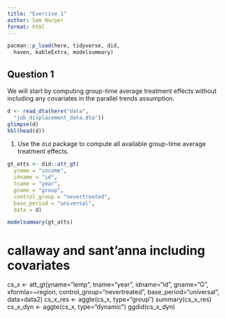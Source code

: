 ```yaml
---
title: "Exercise 1"
author: Sam Harper
format: html
---
```

```r
pacman::p_load(here, tidyverse, did,
  haven, kableExtra, modelsummary)
```

## Question 1

We will start by computing group-time average treatment effects without including any covariates in the parallel trends assumption.

```r
d <- read_dta(here("data", 
  "job_displacement_data.dta"))
glimpse(d)
kbl(head(d))
```

1)  Use the `did` package to compute all available group-time average treatment effects.

```r
gt_atts <- did::att_gt(
  yname = "income",
  idname = "id",
  tname = "year",
  gname = "group",
  control_group = "nevertreated",
  base_period = "universal",
  data = d)

modelsummary(gt_atts)
```


# callaway and sant'anna including covariates
cs_x <- att_gt(yname="lemp",
               tname="year",
               idname="id",
               gname="G",
               xformla=~region,
               control_group="nevertreated",
               base_period="universal",
               data=data2)
cs_x_res <- aggte(cs_x, type="group")
summary(cs_x_res)
cs_x_dyn <- aggte(cs_x, type="dynamic")
ggdid(cs_x_dyn)
